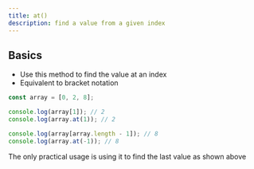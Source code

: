 ```yaml
---
title: at()
description: find a value from a given index
---
```


## Basics

- Use this method to find the value at an index
- Equivalent to bracket notation

```js
const array = [0, 2, 8];

console.log(array[1]); // 2
console.log(array.at(1)); // 2

console.log(array[array.length - 1]); // 8
console.log(array.at(-1)); // 8
```

<Callout title='Special Usage'>
  The only practical usage is using it to find the last value as shown above
</Callout>
